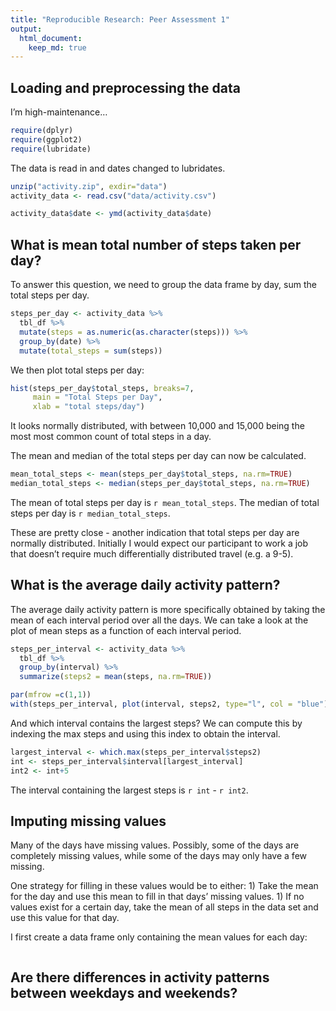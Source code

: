```yaml
---
title: "Reproducible Research: Peer Assessment 1"
output: 
  html_document:
    keep_md: true
---
```



## Loading and preprocessing the data

I'm high-maintenance...
```r
require(dplyr)
require(ggplot2)
require(lubridate)
```

The data is read in and dates changed to lubridates.

```r
unzip("activity.zip", exdir="data")
activity_data <- read.csv("data/activity.csv")

activity_data$date <- ymd(activity_data$date)
```

## What is mean total number of steps taken per day?

To answer this question, we need to group the data frame by day, sum the total steps per day.

```r
steps_per_day <- activity_data %>%
  tbl_df %>%
  mutate(steps = as.numeric(as.character(steps))) %>%
  group_by(date) %>%
  mutate(total_steps = sum(steps))
```

We then plot total steps per day:

```r
hist(steps_per_day$total_steps, breaks=7,
     main = "Total Steps per Day", 
     xlab = "total steps/day")
```

It looks normally distributed, with between 10,000 and 15,000 being the most
most common count of total steps in a day.

The mean and median of the total steps per day can now be calculated.

```r
mean_total_steps <- mean(steps_per_day$total_steps, na.rm=TRUE)
median_total_steps <- median(steps_per_day$total_steps, na.rm=TRUE)
```

The mean of total steps per day is `r mean_total_steps`.
The median of total steps per day is `r median_total_steps`. 

These are pretty close - another indication that total steps per day
are normally distributed. Initially I would expect our participant to work
a job that doesn't require much differentially distributed travel (e.g.
a 9-5). 

## What is the average daily activity pattern?

The average daily activity pattern is more specifically obtained by
taking the mean of each interval period over all the days. We can take a
look at the plot of mean steps as a function of each interval period.

```r
steps_per_interval <- activity_data %>%
  tbl_df %>%
  group_by(interval) %>%
  summarize(steps2 = mean(steps, na.rm=TRUE))

par(mfrow =c(1,1))
with(steps_per_interval, plot(interval, steps2, type="l", col = "blue"))
```


And which interval contains the largest steps? We can compute this by
indexing the max steps and using this index to obtain the interval.

```r
largest_interval <- which.max(steps_per_interval$steps2)
int <- steps_per_interval$interval[largest_interval]
int2 <- int+5
```

The interval containing the largest steps is `r int` - `r int2`.

## Imputing missing values

Many of the days have missing values. Possibly, some of the days are completely
missing values, while some of the days may only have a few missing.

One strategy for filling in these values would be to either:
  1) Take the mean for the day and use this mean to fill in that days'
     missing values.
  1) If no values exist for a certain day, take the mean of all steps 
     in the data set and use this value for that day.

I first create a data frame only containing the mean values for each day:

```r

```




## Are there differences in activity patterns between weekdays and weekends?
